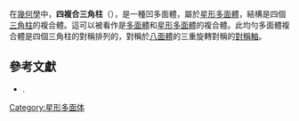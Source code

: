 {{Polyhedronbox
| name = 四複合三角柱
| polyhedron = 四複合三角柱
| imagename = UC30-4 triangular prisms.png
| rotating = UC30-4 triangular prisms.png
| rinfo = (點選檢視旋轉模型)
| Type = 複合均勻多面體
| Face = 20
| Edge = 36
| Vertice = 24
| Compound_count=4
| Compound_type=4個[[三角柱|三角柱]]
| Face_type = 8個[[三角形|三角形]]<BR>12個[[正方形|正方形]]
| Symmetry_group = [[Chirality_(mathematics)|chiral]] [[Octahedral_symmetry|octahedral]] (''O'')
| Rotation_group = 3-fold [[Dihedral_symmetry_in_three_dimensions|dihedral]] (''D''<sub>3</sub>)
| Index_references = UC<sub>30</sub>
| dual = [[四複合雙三角錐|四複合雙三角錐]]
}}
在[[幾何學|幾何學]]中，'''四複合三角柱'''（{{lang-en|Compound of four triangular prisms}}），是一種凹多面體，屬於[[星形多面體|星形多面體]]，結構是四個[[三角柱|三角柱]]的複合體。這可以被看作是[[多面體|多面體]]和[[星形多面體|星形多面體]]的複合體。此均勻多面體複合體是四個三角柱的對稱排列的，對稱於[[八面體|八面體]]的三重旋轉對稱的[[對稱軸|對稱軸]]。

== 參考文獻 ==
*{{citation|first=John|last=Skilling|title=Uniform Compounds of Uniform Polyhedra|journal=Mathematical Proceedings of the Cambridge Philosophical Society|volume=79|pages=447–457|year=1976|doi=10.1017/S0305004100052440|mr=0397554}}.

[[Category:星形多面体|Category:星形多面体]]

{{polyhedron-stub}}